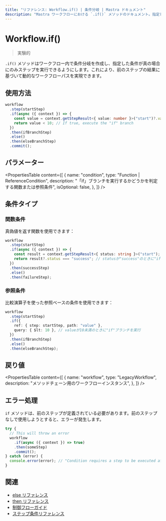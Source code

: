 ```yaml
---
title: "リファレンス: Workflow.if() | 条件分岐 | Mastra ドキュメント"
description: "Mastra ワークフローにおける `.if()` メソッドのドキュメント。指定した条件に基づいて条件分岐を作成します。"
---
```


# Workflow.if()

> 実験的

`.if()` メソッドはワークフロー内で条件分岐を作成し、指定した条件が真の場合にのみステップを実行できるようにします。これにより、前のステップの結果に基づいて動的なワークフローパスを実現できます。

## 使用方法

```typescript copy showLineNumbers
workflow
  .step(startStep)
  .if(async ({ context }) => {
    const value = context.getStepResult<{ value: number }>("start")?.value;
    return value < 10; // If true, execute the "if" branch
  })
  .then(ifBranchStep)
  .else()
  .then(elseBranchStep)
  .commit();
```

## パラメーター

<PropertiesTable
  content={[
    {
      name: "condition",
      type: "Function | ReferenceCondition",
      description:
        "「if」ブランチを実行するかどうかを判定する関数または参照条件",
      isOptional: false,
    },
  ]}
/>

## 条件タイプ

### 関数条件

真偽値を返す関数を使用できます：

```typescript
workflow
  .step(startStep)
  .if(async ({ context }) => {
    const result = context.getStepResult<{ status: string }>("start");
    return result?.status === "success"; // statusが"success"のときに"if"ブランチを実行
  })
  .then(successStep)
  .else()
  .then(failureStep);
```

### 参照条件

比較演算子を使った参照ベースの条件を使用できます：

```typescript
workflow
  .step(startStep)
  .if({
    ref: { step: startStep, path: "value" },
    query: { $lt: 10 }, // valueが10未満のときに"if"ブランチを実行
  })
  .then(ifBranchStep)
  .else()
  .then(elseBranchStep);
```

## 戻り値

<PropertiesTable
  content={[
    {
      name: "workflow",
      type: "LegacyWorkflow",
      description: "メソッドチェーン用のワークフローインスタンス",
    },
  ]}
/>

## エラー処理

`if` メソッドは、前のステップが定義されている必要があります。前のステップなしで使用しようとすると、エラーが発生します。

```typescript
try {
  // This will throw an error
  workflow
    .if(async ({ context }) => true)
    .then(someStep)
    .commit();
} catch (error) {
  console.error(error); // "Condition requires a step to be executed after"
}
```

## 関連

- [else リファレンス](./else.mdx)
- [then リファレンス](./then.mdx)
- [制御フローガイド](../../docs/workflows-legacy/control-flow.mdx)
- [ステップ条件リファレンス](./step-condition.mdx)

